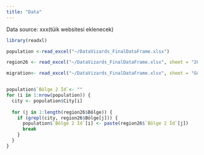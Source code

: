 ```yaml
---
title: "Data"
---
```


Data source: xxx(tüik websitesi eklenecek)

```r
library(readxl)

population <-read_excel("~/DataVizards_FinalDataFrame.xlsx")

region26 <- read_excel("~/DataVizards_FinalDataFrame.xlsx", sheet = "26 Bölge")

migration<- read_excel("~/DataVizards_FinalDataFrame.xlsx", sheet = "Göç Bilgileri")


population$`Bölge 2 İd`<- ""
for (i in 1:nrow(population)) {
  city <- population$City[i]
  
  for (j in 1:length(region26$Bölge)) {
    if (grepl(city, region26$Bölge[j])) {
      population$`Bölge 2 İd`[i] <- paste(region26$`Bölge 2 İd`[j])
      break 
    }
  }
}

```
